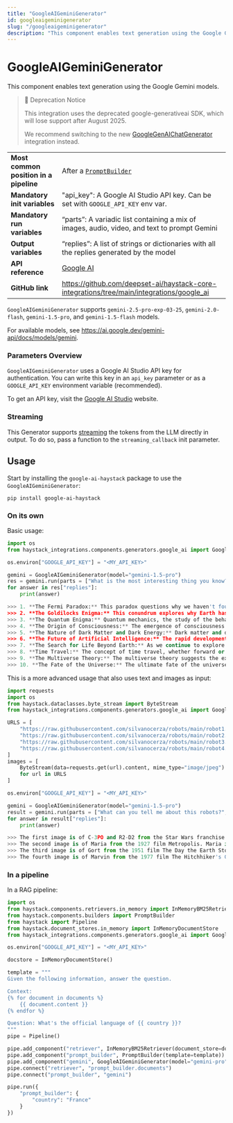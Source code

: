 ```yaml
---
title: "GoogleAIGeminiGenerator"
id: googleaigeminigenerator
slug: "/googleaigeminigenerator"
description: "This component enables text generation using the Google Gemini models."
---
```


# GoogleAIGeminiGenerator

This component enables text generation using the Google Gemini models.

> 🚧 Deprecation Notice
>
> This integration uses the deprecated google-generativeai SDK, which will lose support after August 2025.
>
> We recommend switching to the new [GoogleGenAIChatGenerator](googlegenaichatgenerator.mdx) integration instead.

|  |  |
| --- | --- |
| **Most common position in a pipeline** | After a [`PromptBuilder`](../builders/promptbuilder.mdx)                                               |
| **Mandatory init variables**           | "api_key": A Google AI Studio API key. Can be set with `GOOGLE_API_KEY` env var.             |
| **Mandatory run variables**            | “parts”: A variadic list containing a mix of images, audio, video, and text to prompt Gemini |
| **Output variables**                   | “replies”: A list of strings or dictionaries with all the replies generated by the model     |
| **API reference**                      | [Google AI](/reference/integrations-google-ai)                                                      |
| **GitHub link**                        | https://github.com/deepset-ai/haystack-core-integrations/tree/main/integrations/google_ai  |

`GoogleAIGeminiGenerator` supports `gemini-2.5-pro-exp-03-25`, `gemini-2.0-flash`, `gemini-1.5-pro`, and `gemini-1.5-flash` models.

For available models, see https://ai.google.dev/gemini-api/docs/models/gemini.

### Parameters Overview

`GoogleAIGeminiGenerator` uses a Google AI Studio API key for authentication. You can write this key in an `api_key` parameter or as a `GOOGLE_API_KEY` environment variable (recommended).

To get an API key, visit the [Google AI Studio](https://ai.google.dev/gemini-api/docs/api-key) website.

### Streaming

This Generator supports [streaming](guides-to-generators/choosing-the-right-generator.mdx#streaming-support) the tokens from the LLM directly in output. To do so, pass a function to the `streaming_callback` init parameter.

## Usage

Start by installing the `google-ai-haystack` package to use the  `GoogleAIGeminiGenerator`:

```shell
pip install google-ai-haystack
```

### On its own

Basic usage:

```python
import os
from haystack_integrations.components.generators.google_ai import GoogleAIGeminiGenerator

os.environ["GOOGLE_API_KEY"] = "<MY_API_KEY>"

gemini = GoogleAIGeminiGenerator(model="gemini-1.5-pro")
res = gemini.run(parts = ["What is the most interesting thing you know?"])
for answer in res["replies"]:
    print(answer)

>>> 1. **The Fermi Paradox:** This paradox questions why we haven't found any signs of extraterrestrial life, despite the vastness of the universe and the high probability of life existing elsewhere.
>>> 2. **The Goldilocks Enigma:** This conundrum explores why Earth has such favorable conditions for life, despite the extreme conditions found in most of the universe. It raises questions about the rarity or commonality of Earth-like planets.
>>> 3. **The Quantum Enigma:** Quantum mechanics, the study of the behavior of matter and energy at the atomic and subatomic level, presents many counterintuitive phenomena that challenge our understanding of reality. Questions about the nature of quantum entanglement, superposition, and the origin of quantum mechanics remain unsolved.
>>> 4. **The Origin of Consciousness:** The emergence of consciousness from non-conscious matter is one of the biggest mysteries in science. How and why subjective experiences arise from physical processes in the brain remains a perplexing question.
>>> 5. **The Nature of Dark Matter and Dark Energy:** Dark matter and dark energy are mysterious substances that make up most of the universe, but their exact nature and properties are still unknown. Understanding their role in the universe's expansion and evolution is a major cosmological challenge.
>>> 6. **The Future of Artificial Intelligence:** The rapid development of Artificial Intelligence (AI) raises fundamental questions about the potential consequences and implications for society, including ethical issues, job displacement, and the long-term impact on human civilization.
>>> 7. **The Search for Life Beyond Earth:** As we continue to explore our solar system and beyond, the search for life on other planets or moons is a captivating and ongoing endeavor. Discovering extraterrestrial life would have profound implications for our understanding of the universe and our place in it.
>>> 8. **Time Travel:** The concept of time travel, whether forward or backward, remains a theoretical possibility that challenges our understanding of causality and the laws of physics. The implications and paradoxes associated with time travel have fascinated scientists and philosophers alike.
>>> 9. **The Multiverse Theory:** The multiverse theory suggests the existence of multiple universes, each with its own set of physical laws and properties. This idea raises questions about the nature of reality, the role of chance and necessity, and the possibility of parallel universes.
>>> 10. **The Fate of the Universe:** The ultimate fate of the universe is a subject of ongoing debate among cosmologists. Various theories, such as the Big Crunch, the Big Freeze, or the Big Rip, attempt to explain how the universe will end or evolve over time. Understanding the universe's destiny is a profound and awe-inspiring pursuit.
```

This is a more advanced usage that also uses text and images as input:

```python
import requests
import os
from haystack.dataclasses.byte_stream import ByteStream
from haystack_integrations.components.generators.google_ai import GoogleAIGeminiGenerator

URLS = [
    "https://raw.githubusercontent.com/silvanocerza/robots/main/robot1.jpg",
    "https://raw.githubusercontent.com/silvanocerza/robots/main/robot2.jpg",
    "https://raw.githubusercontent.com/silvanocerza/robots/main/robot3.jpg",
    "https://raw.githubusercontent.com/silvanocerza/robots/main/robot4.jpg"
]
images = [
    ByteStream(data=requests.get(url).content, mime_type="image/jpeg")
    for url in URLS
]

os.environ["GOOGLE_API_KEY"] = "<MY_API_KEY>"

gemini = GoogleAIGeminiGenerator(model="gemini-1.5-pro")
result = gemini.run(parts = ["What can you tell me about this robots?", *images])
for answer in result["replies"]:
    print(answer)

>>> The first image is of C-3PO and R2-D2 from the Star Wars franchise. C-3PO is a protocol droid, while R2-D2 is an astromech droid. They are both loyal companions to the heroes of the Star Wars saga.
>>> The second image is of Maria from the 1927 film Metropolis. Maria is a robot who is created to be the perfect woman. She is beautiful, intelligent, and obedient. However, she is also soulless and lacks any real emotions.
>>> The third image is of Gort from the 1951 film The Day the Earth Stood Still. Gort is a robot who is sent to Earth to warn humanity about the dangers of nuclear war. He is a powerful and intelligent robot, but he is also compassionate and understanding.
>>> The fourth image is of Marvin from the 1977 film The Hitchhiker's Guide to the Galaxy. Marvin is a robot who is depressed and pessimistic. He is constantly complaining about everything, but he is also very intelligent and has a dry sense of humor.
```

### In a pipeline

In a RAG pipeline:

```python
import os
from haystack.components.retrievers.in_memory import InMemoryBM25Retriever
from haystack.components.builders import PromptBuilder
from haystack import Pipeline
from haystack.document_stores.in_memory import InMemoryDocumentStore
from haystack_integrations.components.generators.google_ai import GoogleAIGeminiGenerator

os.environ["GOOGLE_API_KEY"] = "<MY_API_KEY>"

docstore = InMemoryDocumentStore()

template = """
Given the following information, answer the question.

Context:
{% for document in documents %}
    {{ document.content }}
{% endfor %}

Question: What's the official language of {{ country }}?
"""
pipe = Pipeline()

pipe.add_component("retriever", InMemoryBM25Retriever(document_store=docstore))
pipe.add_component("prompt_builder", PromptBuilder(template=template))
pipe.add_component("gemini", GoogleAIGeminiGenerator(model="gemini-pro"))
pipe.connect("retriever", "prompt_builder.documents")
pipe.connect("prompt_builder", "gemini")

pipe.run({
    "prompt_builder": {
        "country": "France"
    }
})
```
